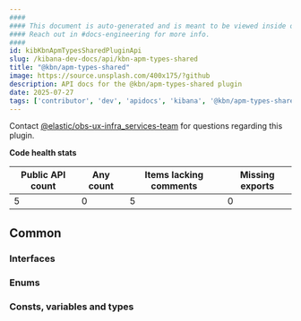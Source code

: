 ```yaml
---
####
#### This document is auto-generated and is meant to be viewed inside our experimental, new docs system.
#### Reach out in #docs-engineering for more info.
####
id: kibKbnApmTypesSharedPluginApi
slug: /kibana-dev-docs/api/kbn-apm-types-shared
title: "@kbn/apm-types-shared"
image: https://source.unsplash.com/400x175/?github
description: API docs for the @kbn/apm-types-shared plugin
date: 2025-07-27
tags: ['contributor', 'dev', 'apidocs', 'kibana', '@kbn/apm-types-shared']
---
```




Contact [@elastic/obs-ux-infra_services-team](https://github.com/orgs/elastic/teams/obs-ux-infra_services-team) for questions regarding this plugin.

**Code health stats**

| Public API count  | Any count | Items lacking comments | Missing exports |
|-------------------|-----------|------------------------|-----------------|
| 5 | 0 | 5 | 0 |

## Common

### Interfaces
<DocDefinitionList data={kbnApmTypesSharedObj.common.interfaces}/>

### Enums
<DocDefinitionList data={kbnApmTypesSharedObj.common.enums}/>

### Consts, variables and types
<DocDefinitionList data={kbnApmTypesSharedObj.common.misc}/>

